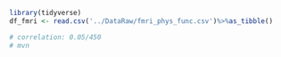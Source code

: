 

```r
library(tidyverse)
df_fmri <- read.csv('../DataRaw/fmri_phys_func.csv')%>%as_tibble()
```

```r
# correlation: 0.05/450 
# mvn 
```

